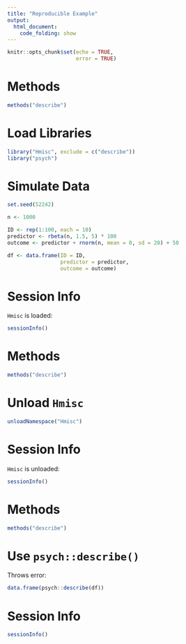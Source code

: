 ```yaml
---
title: "Reproducible Example"
output: 
  html_document:
    code_folding: show
---
```


```r
knitr::opts_chunk$set(echo = TRUE,
                      error = TRUE)
```

# Methods

```r
methods("describe")
```

# Load Libraries

```r
library("Hmisc", exclude = c("describe")) 
library("psych")
```

# Simulate Data

```r
set.seed(52242)

n <- 1000

ID <- rep(1:100, each = 10)
predictor <- rbeta(n, 1.5, 5) * 100
outcome <- predictor + rnorm(n, mean = 0, sd = 20) + 50

df <- data.frame(ID = ID,
                 predictor = predictor,
                 outcome = outcome)
```

# Session Info

`Hmisc` is loaded:

```r
sessionInfo()
```

# Methods

```r
methods("describe")
```

# Unload `Hmisc`

```r
unloadNamespace("Hmisc")
```

# Session Info

`Hmisc` is unloaded:

```r
sessionInfo()
```

# Methods

```r
methods("describe")
```

# Use `psych::describe()`

Throws error:

```r
data.frame(psych::describe(df))
```

# Session Info

```r
sessionInfo()
```
